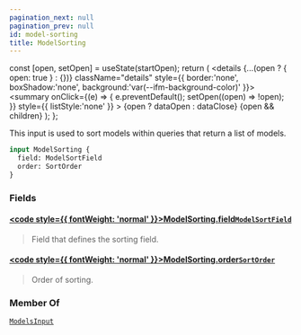 ```yaml
---
pagination_next: null
pagination_prev: null
id: model-sorting
title: ModelSorting
---
```









  const [open, setOpen] = useState(startOpen);
  return (
    <details {...(open ? { open: true } : {})} className="details" style={{ border:'none', boxShadow:'none', background:'var(--ifm-background-color)' }}>
      <summary
        onClick={(e) => {
          e.preventDefault();
          setOpen((open) => !open);
        }}
        style={{ listStyle:'none' }}
      >
      {open ? dataOpen : dataClose}
      </summary>
      {open && children}
    </details>
  );
};








This input is used to sort models within queries that return a list of models.


```graphql
input ModelSorting {
  field: ModelSortField
  order: SortOrder
}
```




### Fields

#### [<code style={{ fontWeight: 'normal' }}>ModelSorting.<b>field</b></code>](#)<Bullet />[`ModelSortField`](/types/enums/model-sort-field) <Badge class="badge badge--secondary" text="enum"/> 
> 
> 
> Field that defines the sorting field.
> 

#### [<code style={{ fontWeight: 'normal' }}>ModelSorting.<b>order</b></code>](#)<Bullet />[`SortOrder`](/types/enums/sort-order) <Badge class="badge badge--secondary" text="enum"/> 
> 
> 
> Order of sorting.
> 





### Member Of

[`ModelsInput`](/types/inputs/models-input)  <Badge class="badge badge--secondary" text="input"/>

